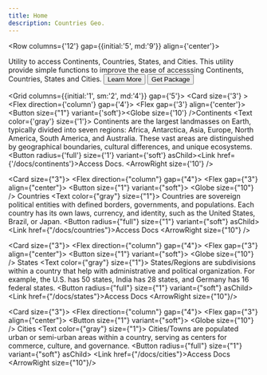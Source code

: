 ```yaml
---
title: Home
description: Countries Geo.
---
```



<Row columns={'12'} gap={{initial:'5', md:'9'}} align={'center'}>
<Col span={{initial:'12', md:'7'}}>
<Flex direction={"column"} gap={"5"} py={"9"} my={"9"}>
  <Heading size={{ initial: "8", md: "8", lg: "9" }} style={{ maxWidth: "800px" }}>Utility to access <Text as={'span'} color={'teal'}>Continents</Text>,  <Text as={'span'} color={'teal'}>Countries</Text>, <Text as={'span'} color={'teal'}>States</Text>, and <Text as={'span'} color={'teal'}>Cities</Text>.</Heading>
  <Text color={"gray"} style={{ maxWidth: "600px" }}>
    This utility provide simple functions to improve the ease of accesssing Continents, Countries, States and Cities.
  </Text>
  <Flex gap={'3'}>
    <Button radius={"large"} size={"3"} color={'teal'} highContrast asChild>
      <Link href={"/docs"}>Learn More</Link>
    </Button>
    <Button radius={"large"} size={"3"} color={'teal'} variant={'surface'} >
      <Link href={"https://www.npmjs.com/package/countries-geo"} target={'_blank'}><Flex gap={'3'} align={'center'}><SiNpm /> Get Package</Flex></Link>
    </Button>
  </Flex>
</Flex>
</Col>
<Col span={{initial:'12', md:'5'}}>
<Box display={{initial:'none', md:'block'}}>
<AnimatedGlobe/>

</Box>
</Col>
</Row>


<Grid columns={{initial:'1', sm:'2', md:'4'}} gap={'5'}>
<Card size={'3'} >
<Flex direction={'column'} gap={'4'}>
<Flex gap={'3'} align={'center'}><Button size={"1"} variant={'soft'}><Globe size={'10'} /></Button><Heading>Continents</Heading></Flex>
<Text color={'gray'} size={'1'}>
Continents are the largest landmasses on Earth, typically divided into seven regions: Africa, Antarctica, Asia, Europe, North America, South America, and Australia. These vast areas are distinguished by geographical boundaries, cultural differences, and unique ecosystems.
</Text>
<Flex>
<Button radius={'full'} size={'1'} variant={'soft'} asChild><Link href={'/docs/continents'}>Access Docs. <ArrowRight size={'10'} /> </Link></Button>
</Flex>
</Flex>
</Card>

<Card size={"3"}>
  <Flex direction={"column"} gap={"4"}>
    <Flex gap={"3"} align={"center"}>
      <Button size={"1"} variant={"soft"}>
        <Globe size={"10"} />
      </Button>
      <Heading>Countries</Heading>
    </Flex>
    <Text color={"gray"} size={"1"}>
     Countries are sovereign political entities with defined borders, governments, and populations. Each country has its own laws, currency, and identity, such as the United States, Brazil, or Japan. 
    </Text>
    <Flex>
      <Button radius={"full"} size={"1"} variant={"soft"} asChild>
        <Link href={"/docs/countries"}>Access Docs <ArrowRight size={"10"} /></Link>
      </Button>
    </Flex>
  </Flex>
</Card>

<Card size={"3"}>
  <Flex direction={"column"} gap={"4"}>
    <Flex gap={"3"} align={"center"}>
      <Button size={"1"} variant={"soft"}>
        <Globe size={"10"} />
      </Button>
      <Heading>States</Heading>
    </Flex>
    <Text color={"gray"} size={"1"}>
      States/Regions are subdivisions within a country that help with administrative and political organization. For example, the U.S. has 50 states, India has 28 states, and Germany has 16 federal states.
    </Text>
    <Flex>
      <Button radius={"full"} size={"1"} variant={"soft"} asChild>
        <Link href={"/docs/states"}>Access Docs <ArrowRight size={"10"}/> </Link>
      </Button>
    </Flex>
  </Flex>
</Card>

<Card size={"3"}>
  <Flex direction={"column"} gap={"4"}>
    <Flex gap={"3"} align={"center"}>
      <Button size={"1"} variant={"soft"}>
        <Globe size={"10"} />
      </Button>
      <Heading>Cities</Heading>
    </Flex>
    <Text color={"gray"} size={"1"}>
      Cities/Towns are populated urban or semi-urban areas within a country, serving as centers for commerce, culture, and governance. 
    </Text>
    <Flex>
      <Button radius={"full"} size={"1"} variant={"soft"} asChild>
        <Link href={"/docs/cities"}>Access Docs <ArrowRight size={"10"}/> </Link>
      </Button>
    </Flex>
  </Flex>
</Card>

</Grid>
